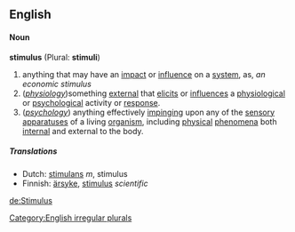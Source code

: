 ==English==

====Noun====
'''stimulus''' (Plural: '''stimuli''')
{{wikipedia}}
#anything that may have an [[impact]] or [[influence]] on a [[system]], as, ''an economic stimulus''
#(''[[physiology]]'')something [[external]] that [[elicits]] or [[influences]] a [[physiological]] or [[psychological]] activity or [[response]].
#(''[[psychology]]'') anything effectively [[impinging]] upon any of the [[sensory]] [[apparatus]]es of a living [[organism]], including [[physical]] [[phenomena]] both [[internal]] and external to the body.

=====Translations=====
*Dutch: [[stimulans]] ''m'', stimulus
*Finnish: [[ärsyke]], [[stimulus]] ''scientific''

[[Category:English irregular plurals]]
[[de:Stimulus]]
